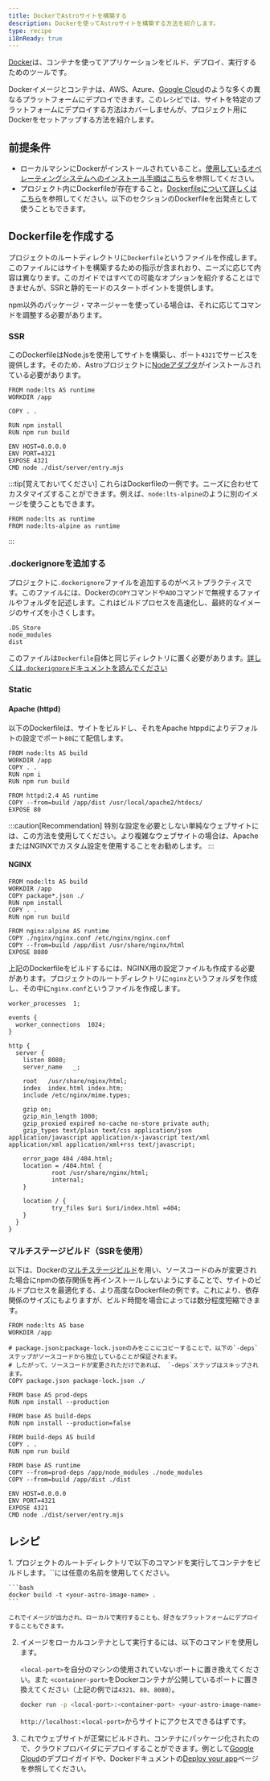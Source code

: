 ```yaml
---
title: DockerでAstroサイトを構築する
description: Dockerを使ってAstroサイトを構築する方法を紹介します。
type: recipe
i18nReady: true
---
```


[Docker](https://docker.com)は、コンテナを使ってアプリケーションをビルド、デプロイ、実行するためのツールです。

Dockerイメージとコンテナは、AWS、Azure、[Google Cloud](/ja/guides/deploy/google-cloud/#cloud-run-ssrと静的配信)のような多くの異なるプラットフォームにデプロイできます。このレシピでは、サイトを特定のプラットフォームにデプロイする方法はカバーしませんが、プロジェクト用にDockerをセットアップする方法を紹介します。

## 前提条件

- ローカルマシンにDockerがインストールされていること。[使用しているオペレーティングシステムへのインストール手順はこちら](https://docs.docker.com/get-docker/)を参照してください。
- プロジェクト内にDockerfileが存在すること。[Dockerfileについて詳しくはこちら](https://docs.docker.com/engine/reference/builder/)を参照してください。以下のセクションのDockerfileを出発点として使うこともできます。

## Dockerfileを作成する

プロジェクトのルートディレクトリに`Dockerfile`というファイルを作成します。このファイルにはサイトを構築するための指示が含まれおり、ニーズに応じて内容は異なります。このガイドではすべての可能なオプションを紹介することはできませんが、SSRと静的モードのスタートポイントを提供します。

npm以外のパッケージ・マネージャーを使っている場合は、それに応じてコマンドを調整する必要があります。

### SSR

このDockerfileはNode.jsを使用してサイトを構築し、ポート`4321`でサービスを提供します。そのため、Astroプロジェクトに[Nodeアダプタ](/ja/guides/integrations-guide/node/)がインストールされている必要があります。

```docker title="Dockerfile"
FROM node:lts AS runtime
WORKDIR /app

COPY . .

RUN npm install
RUN npm run build

ENV HOST=0.0.0.0
ENV PORT=4321
EXPOSE 4321
CMD node ./dist/server/entry.mjs
```

:::tip[覚えておいてください]
これらはDockerfileの一例です。ニーズに合わせてカスタマイズすることができます。例えば、`node:lts-alpine`のように別のイメージを使うこともできます。

```docker title="Dockerfile" del={1} add={2}
FROM node:lts as runtime
FROM node:lts-alpine as runtime
```
:::

### .dockerignoreを追加する

プロジェクトに`.dockerignore`ファイルを追加するのがベストプラクティスです。このファイルには、Dockerの`COPY`コマンドや`ADD`コマンドで無視するファイルやフォルダを記述します。これはビルドプロセスを高速化し、最終的なイメージのサイズを小さくします。

```docker title=".dockerignore"
.DS_Store
node_modules
dist
```

このファイルは`Dockerfile`自体と同じディレクトリに置く必要があります。[詳しくは`.dockerignore`ドキュメントを読んでください](https://docs.docker.com/engine/reference/builder/#dockerignore-file)

### Static

#### Apache (httpd)

以下のDockerfileは、サイトをビルドし、それをApache htppdによりデフォルトの設定でポート`80`にて配信します。

```docker title="Dockerfile"
FROM node:lts AS build
WORKDIR /app
COPY . .
RUN npm i
RUN npm run build

FROM httpd:2.4 AS runtime
COPY --from=build /app/dist /usr/local/apache2/htdocs/
EXPOSE 80
```

:::caution[Recommendation]
特別な設定を必要としない単純なウェブサイトには、この方法を使用してください。より複雑なウェブサイトの場合は、ApacheまたはNGINXでカスタム設定を使用することをお勧めします。
:::

#### NGINX

```docker title="Dockerfile"
FROM node:lts AS build
WORKDIR /app
COPY package*.json ./
RUN npm install
COPY . .
RUN npm run build

FROM nginx:alpine AS runtime
COPY ./nginx/nginx.conf /etc/nginx/nginx.conf
COPY --from=build /app/dist /usr/share/nginx/html
EXPOSE 8080
```

上記のDockerfileをビルドするには、NGINX用の設定ファイルも作成する必要があります。プロジェクトのルートディレクトリに`nginx`というフォルダを作成し、その中に`nginx.conf`というファイルを作成します。

```nginx title="nginx.conf"
worker_processes  1;

events {
  worker_connections  1024;
}

http {
  server {
    listen 8080;
    server_name   _;

    root   /usr/share/nginx/html;
    index  index.html index.htm;
    include /etc/nginx/mime.types;

    gzip on;
    gzip_min_length 1000;
    gzip_proxied expired no-cache no-store private auth;
    gzip_types text/plain text/css application/json application/javascript application/x-javascript text/xml application/xml application/xml+rss text/javascript;

    error_page 404 /404.html;
    location = /404.html {
            root /usr/share/nginx/html;
            internal;
    }

    location / {
            try_files $uri $uri/index.html =404;
    }
  }
}
```

### マルチステージビルド（SSRを使用）

以下は、Dockerの[マルチステージビルド](https://docs.docker.com/build/building/multi-stage/)を用い、ソースコードのみが変更された場合にnpmの依存関係を再インストールしないようにすることで、サイトのビルドプロセスを最適化する、より高度なDockerfileの例です。これにより、依存関係のサイズにもよりますが、ビルド時間を場合によっては数分程度短縮できます。

```docker title="Dockerfile"
FROM node:lts AS base
WORKDIR /app

# package.jsonとpackage-lock.jsonのみをここにコピーすることで、以下の`-deps`ステップがソースコードから独立していることが保証されます。
# したがって、ソースコードが変更されただけであれば、 `-deps`ステップはスキップされます。
COPY package.json package-lock.json ./

FROM base AS prod-deps
RUN npm install --production

FROM base AS build-deps
RUN npm install --production=false

FROM build-deps AS build
COPY . .
RUN npm run build

FROM base AS runtime
COPY --from=prod-deps /app/node_modules ./node_modules
COPY --from=build /app/dist ./dist

ENV HOST=0.0.0.0
ENV PORT=4321
EXPOSE 4321
CMD node ./dist/server/entry.mjs
```

## レシピ

<Steps>
1. プロジェクトのルートディレクトリで以下のコマンドを実行してコンテナをビルドします。`<your-astro-image-name>`には任意の名前を使用してください。

    ```bash
    docker build -t <your-astro-image-name> .
    ```

    これでイメージが出力され、ローカルで実行することも、好きなプラットフォームにデプロイすることもできます。

2. イメージをローカルコンテナとして実行するには、以下のコマンドを使用します。

    `<local-port>`を自分のマシンの使用されていないポートに置き換えてください。また `<container-port>`をDockerコンテナが公開しているポートに置き換えてください（上記の例では`4321`、`80`、`8080`）。

    ```bash
    docker run -p <local-port>:<container-port> <your-astro-image-name>
    ```

    `http://localhost:<local-port>`からサイトにアクセスできるはずです。

3. これでウェブサイトが正常にビルドされ、コンテナにパッケージ化されたので、クラウドプロバイダにデプロイすることができます。例として[Google Cloud](/ja/guides/deploy/google-cloud/#cloud-run-ssrと静的配信)のデプロイガイドや、Dockerドキュメントの[Deploy your app](https://docs.docker.com/language/nodejs/deploy/)ページを参照してください。
</Steps>
